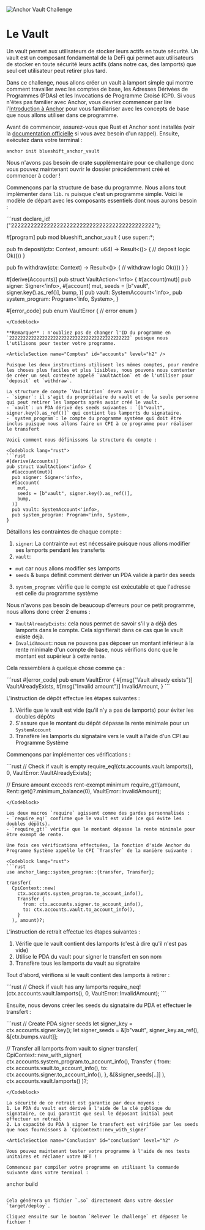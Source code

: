 

![Anchor Vault Challenge](/graphics/challenge-banners/anchor-vault.png)

# Le Vault

Un vault permet aux utilisateurs de stocker leurs actifs en toute sécurité. Un vault est un composant fondamental de la DeFi qui permet aux utilisateurs de stocker en toute sécurité leurs actifs (dans notre cas, des lamports) que seul cet utilisateur peut retirer plus tard.

Dans ce challenge, nous allons créer un vault à lamport simple qui montre comment travailler avec les comptes de base, les Adresses Dérivées de Programmes (PDAs) et les Invocations de Programme Croisé (CPI). Si vous n'êtes pas familier avec Anchor, vous devriez commencer par lire l'[Introduction à Anchor](/en/courses/introduction-to-anchor) pour vous familiariser avec les concepts de base que nous allons utiliser dans ce programme.

<ArticleSection name="Installation" id="installation" level="h2" />

Avant de commencer, assurez-vous que Rust et Anchor sont installés (voir la [documentation officielle](https://www.anchor-lang.com/docs/installation) si vous avez besoin d'un rappel). Ensuite, exécutez dans votre terminal :

```
anchor init blueshift_anchor_vault
```

Nous n'avons pas besoin de crate supplémentaire pour ce challenge donc vous pouvez maintenant ouvrir le dossier précédemment créé et commencer à coder !

<ArticleSection name="Modèle" id="template" level="h2" />

Commençons par la structure de base du programme. Nous allons tout implémenter dans `lib.rs` puisque c'est un programme simple. Voici le modèle de départ avec les composants essentiels dont nous aurons besoin :

<Codeblock lang="rust">
```rust
declare_id!("22222222222222222222222222222222222222222222");

#[program]
pub mod blueshift_anchor_vault {
  use super::*;

  pub fn deposit(ctx: Context<VaultAction>, amount: u64) -> Result<()> {
    // deposit logic
    Ok(())
  }

  pub fn withdraw(ctx: Context<VaultAction>) -> Result<()> {
    // withdraw logic
    Ok(())
  }
}

#[derive(Accounts)]
pub struct VaultAction<'info> {
  #[account(mut)]
  pub signer: Signer<'info>,
  #[account(
    mut,
    seeds = [b"vault", signer.key().as_ref()],
    bump,
  )]
  pub vault: SystemAccount<'info>,
  pub system_program: Program<'info, System>,
}

#[error_code]
pub enum VaultError {
  // error enum
}
```
</Codeblock>

**Remarque** : n'oubliez pas de changer l'ID du programme en `22222222222222222222222222222222222222222222` puisque nous l'utilisons pour tester votre programme.

<ArticleSection name="Comptes" id="accounts" level="h2" />

Puisque les deux instructions utilisent les mêmes comptes, pour rendre les choses plus faciles et plus lisibles, nous pouvons nous contenter de créer un seul contexte appelé `VaultAction` et de l'utiliser pour `deposit` et `withdraw`.

La structure de compte `VaultAction` devra avoir :
- `signer`: il s'agit du propriétaire du vault et de la seule personne qui peut retirer les lamports après avoir créé le vault.
- `vault`: un PDA dérivé des seeds suivantes : `[b"vault", signer.key().as_ref()]` qui contient les lamports du signataire.
- `system_program`: le compte du programme système qui doit être inclus puisque nous allons faire un CPI à ce programme pour réaliser le transfert

Voici comment nous définissons la structure du compte :

<Codeblock lang="rust">
```rust
#[derive(Accounts)]
pub struct VaultAction<'info> {
  #[account(mut)]
  pub signer: Signer<'info>,
  #[account(
    mut,
    seeds = [b"vault", signer.key().as_ref()],
    bump,
  )]
  pub vault: SystemAccount<'info>,
  pub system_program: Program<'info, System>,
}
```
</Codeblock>

Détaillons les contraintes de chaque compte :

1. `signer`: La contrainte `mut` est nécessaire puisque nous allons modifier ses lamports pendant les transferts
2. `vault`: 
  - `mut` car nous allons modifier ses lamports
  - `seeds` & `bumps` définit comment dériver un PDA valide à partir des seeds
3. `system_program`: vérifie que le compte est exécutable et que l'adresse est celle du programme système

<ArticleSection name="Erreurs" id="errors" level="h2" />

Nous n'avons pas besoin de beaucoup d'erreurs pour ce petit programme, nous allons donc créer 2 enums :
- `VaultAlreadyExists`: cela nous permet de savoir s'il y a déjà des lamports dans le compte. Cela signifierait dans ce cas que le vault existe déjà.
- `InvalidAmount`: nous ne pouvons pas déposer un montant inférieur à la rente minimale d'un compte de base, nous vérifions donc que le montant est supérieur à cette rente.

Cela ressemblera à quelque chose comme ça : 

<Codeblock lang="rust">
```rust
#[error_code]
pub enum VaultError {
  #[msg("Vault already exists")]
  VaultAlreadyExists,
  #[msg("Invalid amount")]
  InvalidAmount,
}
```
</Codeblock>

<ArticleSection name="Dépôt" id="deposit" level="h2" />

L'instruction de dépôt effectue les étapes suivantes :
1. Vérifie que le vault est vide (qu'il n'y a pas de lamports) pour éviter les doubles dépôts
2. S'assure que le montant du dépôt dépasse la rente minimale pour un `SystemAccount`
3. Transfère les lamports du signataire vers le vault à l'aide d'un CPI au Programme Système

Commençons par implémenter ces vérifications :

<Codeblock lang="rust">
```rust
// Check if vault is empty
require_eq!(ctx.accounts.vault.lamports(), 0, VaultError::VaultAlreadyExists);

// Ensure amount exceeds rent-exempt minimum
require_gt!(amount, Rent::get()?.minimum_balance(0), VaultError::InvalidAmount);
```
</Codeblock>

Les deux macros `require` agissent comme des gardes personnalisés :
- `require_eq!` confirme que le vault est vide (ce qui évite les doubles dépôts).
- `require_gt!` vérifie que le montant dépasse la rente minimale pour être exempt de rente.

Une fois ces vérifications effectuées, la fonction d'aide Anchor du Programme Système appelle le CPI `Transfer` de la manière suivante :

<Codeblock lang="rust">
```rust
use anchor_lang::system_program::{transfer, Transfer};

transfer(
  CpiContext::new(
    ctx.accounts.system_program.to_account_info(),
    Transfer {
      from: ctx.accounts.signer.to_account_info(),
      to: ctx.accounts.vault.to_account_info(),
    }
  ), amount)?;
```
</Codeblock>

<ArticleSection name="Retrait" id="withdraw" level="h2" />

L'instruction de retrait effectue les étapes suivantes :
1. Vérifie que le vault contient des lamports (c'est à dire qu'il n'est pas vide)
2. Utilise le PDA du vault pour signer le transfert en son nom
3. Transfère tous les lamports du vault au signataire

Tout d'abord, vérifions si le vault contient des lamports à retirer :

<Codeblock lang="rust">
```rust
// Check if vault has any lamports
require_neq!(ctx.accounts.vault.lamports(), 0, VaultError::InvalidAmount);
```
</Codeblock>

Ensuite, nous devons créer les seeds du signataire du PDA et effectuer le transfert :

<Codeblock lang="rust">
```rust
// Create PDA signer seeds
let signer_key = ctx.accounts.signer.key();
let signer_seeds = &[b"vault", signer_key.as_ref(), &[ctx.bumps.vault]];

// Transfer all lamports from vault to signer
transfer(
  CpiContext::new_with_signer(
    ctx.accounts.system_program.to_account_info(),
    Transfer {
      from: ctx.accounts.vault.to_account_info(),
      to: ctx.accounts.signer.to_account_info(),
    },
    &[&signer_seeds[..]]
  ),
  ctx.accounts.vault.lamports()
)?;
```
</Codeblock>

La sécurité de ce retrait est garantie par deux moyens :
1. Le PDA du vault est dérivé à l'aide de la clé publique du signataire, ce qui garantit que seul le déposant initial peut effectuer un retrait
2. La capacité du PDA à signer le transfert est vérifiée par les seeds que nous fournissons à `CpiContext::new_with_signer`

<ArticleSection name="Conclusion" id="conclusion" level="h2" />

Vous pouvez maintenant tester votre programme à l'aide de nos tests unitaires et réclamer votre NFT !

Commencez par compiler votre programme en utilisant la commande suivante dans votre terminal :

```
anchor build
```

Cela générera un fichier `.so` directement dans votre dossier `target/deploy`. 

Cliquez ensuite sur le bouton `Relever le challenge` et déposez le fichier !



